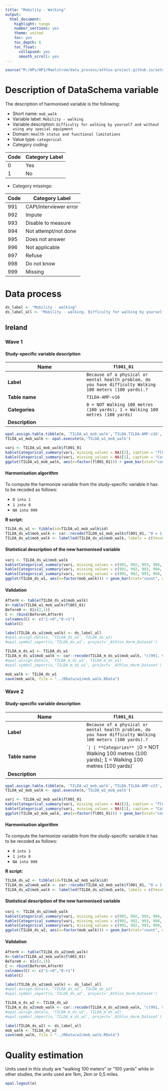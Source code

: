 ```yaml
---
title: "Mobility - Walking"
output:
  html_document:
    highlight: tango
    number_sections: yes
    theme: united
    toc: yes
    toc_depth: 6
    toc_float:
      collapsed: yes
      smooth_scroll: yes
---
```


<!-- ########################################################## --> 

<!-- # Installation, loading packages -->
<!-- **R script:** -->

```r
source("M:/WPs/WP1/Maelstrom/data_process/athlos-project.github.io/setup_iago.r")
```
<!-- ########################################################## --> 


# Description of DataSchema variable

The description of harmonised variable is the following:

* Short name: `mob_walk`
* Variable label: `Mobility - walking`
* Variable description: `Difficulty for walking by yourself and without using any special equipment`
* Domain: `Health status and functional limitations`
* Value type: `categorical`
* Category coding:

**Code** | **Category Label**
-------- | ------------------
0        | Yes
1        | No

* Category missings: 

**Code** | **Category Label**
----| ------------------
991 | CAPI/interviewer error
992 | Impute
993 | Disable to measure
994 | Not attempt/not done
995 | Does not answer
996 | Not applicable
997 | Refuse
998 | Do not know
999 | Missing


# Data process


```r
ds_label <- "Mobility - walking"
ds_label_all <- "Mobility - walking. Difficulty for walking by yourself and without using any special equipment"
```


## Ireland

### Wave 1 

#### Study-specific variable description



| **Name** | `fl001_01`|
|-|-|
| **Label** | `Because of a physical or mental health problem, do you have difficulty Walking 100 meters (100 yards).?` |
| **Table name** | `TILDA-AMF-v16` |
| **Categories** |`0 = NOT Walking 100 metres (100 yards); 1 = Walking 100 metres (100 yards)` |
| **Description** |  |



```r
opal.assign.table.tibble(o, 'TILDA_w1_mob_walk','TILDA.TILDA-AMF-v16', variables=list('fl001_01'), missings = TRUE)
TILDA_w1_mob_walk <- opal.execute(o,'TILDA_w1_mob_walk')
```

```r
vari <- TILDA_w1_mob_walk$fl001_01
kable(Categorical_summary(vari, missing_values = NA)[2], caption = "fl001_01") 
kable(Categorical_summary(vari, missing_values = NA)[1], caption = "Category")
ggplot(TILDA_w1_mob_walk, aes(x=factor(fl001_01))) + geom_bar(stat="count", width=0.4, fill="steelblue") + xlab("Mobility - Walking") + ylab("Frequency")
```

#### Harmonisation algorithm

To compute the harmonize variable from the study-specific variable it has to be recoded as follows:

* `0 into 1`
* `1 into 0`
* `NA into 999`

**R script:**

```r
TILDA_ds_w1 <- tibble(id=TILDA_w1_mob_walk$id)
TILDA_ds_w1$mob_walk <- car::recode(TILDA_w1_mob_walk$fl001_01, "0 = 1; 1 = 0; NA=999")
TILDA_ds_w1$mob_walk <- labelled(TILDA_ds_w1$mob_walk, labels = c(Yes=0, No=1,Missing=999, Do_not_know=998, Refuse=997, Not_applicable=996, Does_not_answer=995,  Not_attempt_not_done=994, Disable_to_measure=993, Impute=992, CAPI_interviewer_error=991))
```

#### Statistical description of the new harmonised variable
```r
vari <- TILDA_ds_w1$mob_walk
kable(Categorical_summary(vari, missing_values = c(991, 992, 993, 994, 995, 996, 997, 998, 999))[3], caption = ds_label) 
kable(Categorical_summary(vari, missing_values = c(991, 992, 993, 994, 995, 996, 997, 998, 999))[1], caption = "Category")
kable(Categorical_summary(vari, missing_values = c(991, 992, 993, 994, 995, 996, 997, 998, 999))[2], caption = "Type of missing")
ggplot(TILDA_ds_w1, aes(x=factor(mob_walk))) + geom_bar(stat="count", width=0.4, fill="steelblue") + xlab("Mobility - Walking") + ylab("Frequency")
```

#### Validation
```r
AfterH <- table(TILDA_ds_w1$mob_walk)
X<-table(TILDA_w1_mob_walk$fl001_01)
BeforeH <- X[c(2,1)]
C <- rbind(BeforeH,AfterH)
colnames(C) <- c("1->0","0->1")
kable(C)
```

```r
label(TILDA_ds_w1$mob_walk) <- ds_label_all
#opal.assign.data(o, 'TILDA_ds_w1', TILDA_ds_w1)
#opal.symbol_import(o,'TILDA_ds_w1', project='_Athlos_Harm_Dataset')

TILDA_m_ds_w1 <- TILDA_ds_w1
TILDA_m_ds_w1$mob_walk <- car::recode(TILDA_m_ds_w1$mob_walk, "c(991, 992, 993, 994, 995, 996, 997,998, 999)=NA")
#opal.assign.data(o, 'TILDA_m_ds_w1', TILDA_m_ds_w1)
#opal.symbol_import(o,'TILDA_m_ds_w1', project='_Athlos_Harm_Dataset')

mob_walk <- TILDA_ds_w1
save(mob_walk, file = "../RData/w1/mob_walk.RData")
```



### Wave 2 

#### Study-specific variable description



| **Name** | `fl001_01`|
|-|-|
| **Label** | `Because of a physical or mental health problem, do you have difficulty Walking 100 meters (100 yards).?` |
| **Table name** | `` |
| **Categories** |`0 = NOT Walking 100 metres (100 yards); 1 = Walking 100 metres (100 yards)` |
| **Description** |  |


```r
opal.assign.table.tibble(o, 'TILDA_w2_mob_walk','TILDA.TILDA-AMF-v23', variables=list('fl001_01'), missings = TRUE)
TILDA_w2_mob_walk <- opal.execute(o,'TILDA_w2_mob_walk')
```

```r
vari <- TILDA_w2_mob_walk$fl001_01
kable(Categorical_summary(vari, missing_values = NA)[2], caption = "fl001_01") 
kable(Categorical_summary(vari, missing_values = NA)[1], caption = "Category")
ggplot(TILDA_w2_mob_walk, aes(x=factor(fl001_01))) + geom_bar(stat="count", width=0.4, fill="steelblue") + xlab("Mobility - Walking") + ylab("Frequency")
```

#### Harmonisation algorithm

To compute the harmonize variable from the study-specific variable it has to be recoded as follows:

* `0 into 1`
* `1 into 0`
* `NA into 999`

**R script:**

```r
TILDA_ds_w2 <- tibble(id=TILDA_w2_mob_walk$id)
TILDA_ds_w2$mob_walk <- car::recode(TILDA_w2_mob_walk$fl001_01, "0 = 1; 1 = 0; NA=999")
TILDA_ds_w2$mob_walk <- labelled(TILDA_ds_w2$mob_walk, labels = c(Yes=0, No=1,Missing=999, Do_not_know=998, Refuse=997, Not_applicable=996, Does_not_answer=995,  Not_attempt_not_done=994, Disable_to_measure=993, Impute=992, CAPI_interviewer_error=991))
```

#### Statistical description of the new harmonised variable
```r
vari <- TILDA_ds_w2$mob_walk
kable(Categorical_summary(vari, missing_values = c(991, 992, 993, 994, 995, 996, 997, 998, 999))[3], caption = ds_label) 
kable(Categorical_summary(vari, missing_values = c(991, 992, 993, 994, 995, 996, 997, 998, 999))[1], caption = "Category")
kable(Categorical_summary(vari, missing_values = c(991, 992, 993, 994, 995, 996, 997, 998, 999))[2], caption = "Type of missing")
ggplot(TILDA_ds_w2, aes(x=factor(mob_walk))) + geom_bar(stat="count", width=0.4, fill="steelblue") + xlab("Mobility - Walking") + ylab("Frequency")
```

#### Validation
```r
AfterH <- table(TILDA_ds_w2$mob_walk)
X<-table(TILDA_w2_mob_walk$fl001_01)
BeforeH <- X[c(2,1)]
C <- rbind(BeforeH,AfterH)
colnames(C) <- c("1->0","0->1") 
kable(C)
```


```r
label(TILDA_ds_w2$mob_walk) <- ds_label_all
#opal.assign.data(o, 'TILDA_ds_w2', TILDA_ds_w2)
#opal.symbol_import(o,'TILDA_ds_w2', project='_Athlos_Harm_Dataset')

TILDA_m_ds_w2 <- TILDA_ds_w2
TILDA_m_ds_w2$mob_walk <- car::recode(TILDA_m_ds_w2$mob_walk, "c(991, 992, 993, 994, 995, 996, 997,998, 999)=NA")
#opal.assign.data(o, 'TILDA_m_ds_w2', TILDA_m_ds_w2)
#opal.symbol_import(o,'TILDA_m_ds_w2', project='_Athlos_Harm_Dataset')

label(TILDA_ds_w2) <- ds_label_all
mob_walk <- TILDA_ds_w2
save(mob_walk, file = "../RData/w2/mob_walk.RData")
```




# Quality estimation
Units used in this study are  "walking 100 meters" or "100 yards" while in other studies, the units used are 1km, 2km or 0,5 miles.


```r
opal.logout(o)
```
